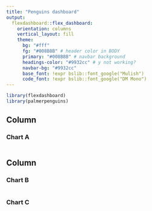 ```yaml
---
title: "Penguins dashboard"
output: 
  flexdashboard::flex_dashboard:
    orientation: columns
    vertical_layout: fill
    theme:
      bg: "#fff"
      fg: "#008B8B" # header color in BODY
      primary: "#008B8B" # navbar background
      headings-color: "#9932cc" # y not working?
      navbar-bg: "#9932cc"
      base_font: !expr bslib::font_google("Mulish")
      code_font: !expr bslib::font_google("DM Mono")
---
```


```r
library(flexdashboard)
library(palmerpenguins)
```

Column {data-width=650}
-----------------------------------------------------------------------

### Chart A

```r

```

Column {data-width=350}
-----------------------------------------------------------------------

### Chart B

```r

```

### Chart C

```r

```

